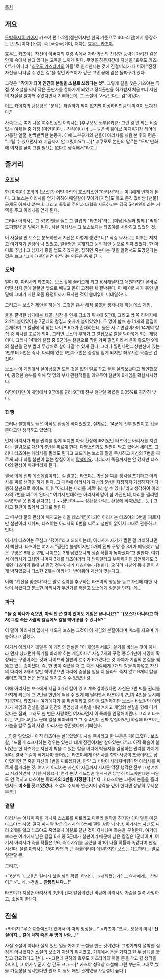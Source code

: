 [[목차]]
== 개요 ==
[[도박묵시록 카이지]] 카즈야 편 1~2권(절판이지만 한국 기준으로 40~41권)에서 등장하는 [도박]이자 [소설]. 즉 [극중극]이며, 저자는 [[효우도 카즈야]].

효우도 카즈야는 자신이 아버지의 후광 속에서 자라 자신의 진정한 능력이 가려진 깊은 안개 속에서 살고 있다는 고독을 느끼게 된다. 무엇을 하든지간에 자신을 "효우도 카즈야"가 아니라 "[[효우도 카즈타카]]의 아들"로 인식한다는 것에 진절머리가 나 버려 "진정 자신을 나타낼 수 있는 길"을 찾던 카즈야가 깊은 고민 끝에 얻은 돌파구가 있다.

그것은 '''"작가가 되어 인간의 본질을 소설로 쓰겠다는 것"'''. 그렇게 길을 찾은 카즈야는 직접 첫 소설을 써서 작은 출판사를 찾아가게 되었고 정식출판을 허가받자 처음부터 자신의 자질을 알아봐 주었다면서 기뻐하는데, 그 소설이 "사랑보다는 검"이었다.

[[이토 카이지]]의 감상평은 "문체는 허술하기 짝이 없지만 이상하리만큼의 박력이 느껴진다." 

사족으로, 여기 나온 여주인공인 아리사는 [후쿠모토 노부유키]가 그린 몇 안 되는 비중있는 여캐들 중 가장 [미인]이다. --진심이냐 너...-- 밝은색 웨이브 미디움기장 헤어에 갸름한 얼굴, 반짝반짝한 눈동자. 이에 노부유키의 팬들이 아리사를 처음 본 후의 평은 "그릴 수 있으면서 왜 지금까지 안 그렸어요"(...)[* 후쿠모토 본인의 말로는 "도박 만화에 여자를 굳이 그릴 필요는 없다고 생각해서"라고.]

== 줄거리 ==
=== 오프닝 ===
한 [마피아] 조직의 [보스]가 어떤 클럽의 호스티스인 "아리사"라는 미녀에게 반하게 된다. 그 보스는 아리사를 얻기 위하여 매일같이 찾아가 [지명]도 하고 온갖 값비싼 [선물]공세도 아끼지 않는다. 그리고 클럽의 주인과 타협을 시도하고는 결국 5천만엔이라는 거액을 주고 아리사를 얻게 된다.

그러나 아리사는 그 5천만엔을 들고 그 클럽의 "타츠야"라는 [미남]직원과 함께 ["먹튀" 도피행각]을 벌이게 된다. 사실 아리사는 그 보스보다는 타츠야를 사랑하고 있었던 것.

이 사실을 안 보스는 분노하면서 자신은 이렇게 생겼으니[* 작중 묘사로는 피부는 쳐지고 여기저기 반점이 나 있었고, 얼굴형은 뭉개지고 눈은 폐인 눈으로 되어 있었다. 한 마디로 추남.] 그 남자가 좋을 법도 하겠지만, 잡히면 죽는다는 것을 알면서도 도망친다는 것을 보고 "그게 [사랑]인건가?"라는 의문을 품게 된다.

=== 도박 ===
얼마 후, 아리사와 타츠야는 보스 앞에 끌려오게 되고 용서해달라고 애원하지만 곧바로 어떤 상자 안에 얼굴만 밖으로 빼놓고 몸이 고정된 채 결박된다. 이 때 아리사가 묶인 발 밑에 그녀가 지린 오줌 웅덩이까지 묘사한 것이 쓸데없이 디테일하다.

그리고는 보스가 제안을 하는데, 그것은 흡사 [[해적 룰렛]]을 생각나게 하는 데스 게임.

둘을 결박한 상자에는 쇄골, 심장 등 인체 급소의 위치에 5군데, 그리고 양 쪽 허벅지에 2개씩 붙어있어 총 7군데의 칼집과 숫자가 붙어있었다. 두 명이 합쳐 총 14개의 칼집이 존재하며 그 칼집에 딱 맞는 나이프 9개가 존재하는데, 둘은 서로 번갈아가며 14개의 칼집 중 하나를 고르게 되며, 그러면 보스의 부하가 그 칼집으로 칼을 박아넣게 되는 게임이다. 그러나 14개의 칼집 중 9군데는 철판으로 막힌 가짜 칼집이라서 운이 좋으면 9개의 철판을 전부 찔러 무상처로 살아나갈 수 있게 된다. 그러나 찔린다면... 상반신에 있는 1번부터 5번은 즉사, 다리에 있는 6번과 7번은 중상을 입게 되지만 좌우지간 목숨은 건진다.

보스는 이 게임에서 살아남으면 모든 것을 없던 일로 하고 둘을 살려보낸다고 제안했으며, 공정한 승부를 위해 몇 명의 부지 관람객들을 앉혀두어 철판이 9개임을 확실시시켰다.

여담이지만 이 게임에서 9군데를 골라 9군데 전부 철판일 확률은 0.05%로 굉장히 낮다.

=== 진행 ===
그러나 불행히도 둘은 아직도 환상에 빠져있었고, 실제로는 14군데 전부 철판이고 겁을 준다고만 생각하고 있었다.

먼저 아리사가 찌를 권리를 얻게 되지만 아직 환상에 빠져있던 타츠야는 아리사를 지킨다는 일념으로 자신의 6번을 찌르게 한다. 다행스럽게도 철판이 막고 있어서 세이프. 그러나 타츠야는 아리사를 찔러도 된다고 꼬드기는 보스의 말을 무시하고 자신의 7번을 찌르게 되나 하필 철판이 없는 칼집이어서 [[망했어요]]. 다리라서 죽음까지는 안 갔지만 타츠야의 환상이 깨져버리게 된다.

결국 이게 진짜 데스게임이라는 걸 알고는 타츠야는 자신을 찌를 생각을 포기하고 아리사를 찌를 생각을 하게 된다. 그 때문에 아리사가 자신의 5번을 지정하자 기겁하지만 다행히 철판으로 세이프. 이후 "아리사는 다리를 찌르니까 살 수 있다."라고 생각하여 아리사의 7번을 찌르게 된다.[* 여기서 반대하는 아리사의 말이 참 가관인데, 다리를 찔리면 수영복을 못 입게 된다고(...) ~~장난하냐~~ 정황상 아직도 환상에 빠져있었는 듯.] 그리고 철판이 없어서 그대로 찔린다.

그 때부터 둘의 환상이 깨지고는 리얼 데스게임이 되어 아리사는 타츠야의 3번을 찌르지만 철판이라 세이프, 타츠야는 아리사의 6번을 찌르고 철판이 없어서 그대로 관통하고 만다.

여기서 타츠야는 무심코 "됐어!"라고 되뇌이는데, 아리사가 자기가 찔린 걸 기뻐하냐면서 빡친다. 타츠야는 여기서 "찔린건 불행이지만 5개의 진짜 구멍 중 3개가 메워졌고 남은 구멍은 8개 중 2개, 나이프는 3개 남았으니까 생존 확률이 높아졌다"고 말한다. 여기서 아리사가 그러면 나머지 3개를 타츠야더러 다 받아달라고 부탁하지만 당연하게도 3개면 타츠야의 몸에 난 칼집 전부인지라 타츠야는 거절한다. 오히려 자신의 몸에 칼이 4개 박혀있으니 최소한 2개는 아리사가 받아줘야 계산이 맞는다고.

이에 "계산을 맞춘다"라는 말로 실리를 추구하는 타츠야의 행동을 듣고 자신에 대한 사랑이 식었다고 분노한 아리사가 무언가를 깨닫고 보스에게 질문을 던지는데...

=== 파국 ===
'''"둘 중 하나가 죽으면, 아직 안 쓴 칼이 있어도 게임은 끝나나요?"'''
'''"(보스가 아니라고 하자)그럼 죽은 사람의 칼집에도 칼을 박아넣을 수 있나요?"'''

이 말이 아리사의 입에서 나오자 보스는 그것이 이 게임의 본질이라며 미소를 지으며 가능하다고 말했다.

여기서 아리사가 깨달은 이 게임의 진실은 "이 게임은 서로가 살기를 바라는 것이 아니라 먼저 상대편이 죽기를 바라야 하는 게임이다." 사실 7개의 구멍 중 5개만이 사망이 확정되는 구멍이라는 것과 나이프와 철판의 갯수가 9개였다는 것 자체가 게임의 본질을 꿰뚫고 있는 것이었다. 즉, 한 명이 죽었을 때 그 죽은 사람에게 7개의 칼을 박아넣고 자신의 다리에 2개의 칼만 박아넣으면 다리에 중상을 입을 지 몰라도 죽지 않고 9개의 칼을 세이프 하고 돈은 돈대로 챙기고 살 수 있었던 것.

이에 아리사는 보스에게 지금 3개의 칼이 있고 계속 살아있다면 자신은 2번 찌를 권리를 가지게 되는데 그 2번을 한번에 찍을 수 있게 해 달라면서 타츠야의 2번과 4번을 동시에 지목한다. 타츠야는 여기에다가 룰 위반이라고 중단을 요청하지만 보스는 바보같던 아리사가 게임의 진실을 알고 인간의 존엄성과 사랑을 내팽겨치고 게임의 본질을 향해 다가갔다는 점과, 그래도 한 번은 사랑했던 여자라면서 이 특례를 인정해버린다. 그리고 타츠야는 2번과 4번 두 군데 칼을 맞아버리고 그 중 4번이 진짜 칼집이었던 바람에 타츠야는 가슴을 칼로 찔려 사망. 아리사는 생존했다며 기뻐한다.

...인줄 알았으나 아직 타츠야는 살아있었다. 사실 즉사라고 한 부분은 페이크였다. 보스 왈, "드물게 쇼크사하는 경우는 있는데 대개 잠깐이지만 살아있는다."고. 아직 목숨이 붙어있는 한 타츠야는 자신이 박을 수 있는 칼을 어디에 박을지를 결정하는 권리를 가지게 된다. 결국 목숨이 작게나마 붙어있는 타츠야에게 아리사를 향한 사랑이 조금이라도 남아있다면 곧 죽을 자신의 1번을 찌르겠지만, 만약 그 사랑이 사라져버렸다면 아리사를 찌르게 될거라는 것. 여기서 아리사는 자신이 지금까지 저지른 막장 행각은 전부 내팽겨치고 사과하면서 "사실 사랑했다"면서 온갖 개드립을 펼치지만 당연히 타츠야한테는 씨알도 안 먹히고 타츠야는 '''아리사의 3번을 지정한다.'''[* 이 때 타츠야는 고통에 눈물을 흘리면서도 '''미소를 짓고 있었다.''' 소설의 주제와 연관지어 생각을 깊이 한다면 상당히 무서운 부분.]

=== 결말 ===
아리사는 어차피 죽을 거니까 스스로를 찌르라고 마무리 발악을 하지만 이미 말을 마친 타츠야는 사망. 결국 마지막 칼은 아리사의 3번에 찔릴 상황 되지만, 아리사는 자신도 다리 2개를 잃고 타츠야도 죽었으니 이걸로 끝난 것이 아니냐며 목숨을 구걸한다. 여기에 보스는 여기에서 남은 칼집 6개 중 5군데가 철판이기 때문에 남은 칼집은 1군데이며, 여기서 아리사가 죽을 확률은 1/6, 즉 주사위를 굴렸을 때 1이 나올 확률과 똑같다며 안심시킨다. 물론 아리사는 1/6이라면 꽤 큰 확률이라며 애걸하지만 보스는 기도하라는 말로 일관할 뿐.

그리고,

>"6분의 1. 보통은 걸리지 않을 낮은 확률. 하지만...
>내려졌는가? 그 여자에게... 천벌이."
>"...네.
>천벌... '''관통입니다...!'''"

타츠야가 지정한 아리사의 3번이 진짜 칼집이었던 바람에 아리사도 가슴을 찔려 사망하고, 소설이 끝난다.

== 진실 ==
>카이지 "무슨 콤플렉스가 있어서 이 따위 망상을...!"
>카즈야 "크큭...망상이 아냐! '''진실이지... 칼에 박혀 죽은 두 명의 사람...!'''"

사실 소설이 아니라 실제 있던 일을 가지고 소설을 만든 것이었다. 그렇게까지 절박한 심정은 아니었지만 소설의 보스가 자신의 위치였고, 가게에서 돈을 가지고 튄 두 남녀를 붙잡고 강요했다고 한다. ~~그런데 천하의 효우도 카즈타카의 아들 돈을 갖고 튈 생각을 하다니, 그 여자 누군지 참 간도 크다~~[* 카즈야 성격상 소설에 그런 부분도 그대로 썼을 가능성을 생각한다면 원래 이 둘도 애인 관계였을 가능성이 높다.]
